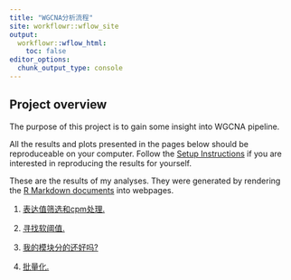 ```yaml
---
title: "WGCNA分析流程"
site: workflowr::wflow_site
output:
  workflowr::wflow_html:
    toc: false
editor_options:
  chunk_output_type: console
---
```


## Project overview

The purpose of this project is to gain some insight into WGCNA pipeline.

All the results and plots presented in the pages below should be
reproduceable on your computer. Follow the
[Setup Instructions](setup.html) if you are interested in reproducing
the results for yourself.

These are the results of my analyses. They were generated by rendering
the [R Markdown documents](https://github.com/xiayh17/wgcna-workflow/tree/master/analysis)
into webpages.

1. [表达值筛选和cpm处理.](FilterAndCpm-analysis.html) 

2. [寻找软阈值.](FindPower.html)

3. [我的模块分的还好吗?](ModuleOK.html)

4. [批量化.](batch.html)
